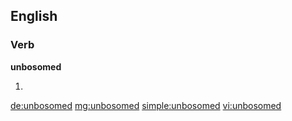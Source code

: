 ==English==

===Verb===
'''unbosomed'''

# {{en-past of|unbosom}}

[[de:unbosomed]]
[[mg:unbosomed]]
[[simple:unbosomed]]
[[vi:unbosomed]]